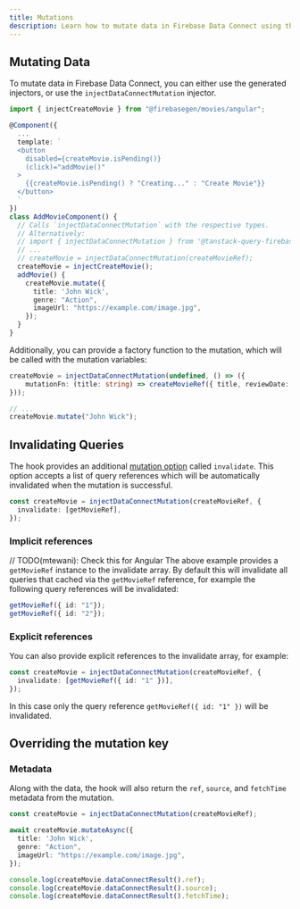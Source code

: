 ```yaml
---
title: Mutations
description: Learn how to mutate data in Firebase Data Connect using the Tanstack Query Firebase hooks.
---
```


## Mutating Data

To mutate data in Firebase Data Connect, you can either use the generated injectors, or use the `injectDataConnectMutation` injector.

```ts
import { injectCreateMovie } from "@firebasegen/movies/angular";

@Component({
  ...
  template: `
  <button
    disabled={createMovie.isPending()}
    (click)="addMovie()"
  >
    {{createMovie.isPending() ? "Creating..." : "Create Movie"}}
  </button>
  `
})
class AddMovieComponent() {
  // Calls `injectDataConnectMutation` with the respective types.
  // Alternatively:
  // import { injectDataConnectMutation } from '@tanstack-query-firebase/angular/data-connect';
  // ...
  // createMovie = injectDataConnectMutation(createMovieRef);
  createMovie = injectCreateMovie();
  addMovie() {
    createMovie.mutate({
      title: 'John Wick',
      genre: "Action",
      imageUrl: "https://example.com/image.jpg",
    });
  }
}
```

Additionally, you can provide a factory function to the mutation, which will be called with the mutation variables:

```ts
createMovie = injectDataConnectMutation(undefined, () => ({
    mutationFn: (title: string) => createMovieRef({ title, reviewDate: Date.now() })
}));

// ...
createMovie.mutate("John Wick");
```

## Invalidating Queries

The hook provides an additional [mutation option](https://tanstack.com/query/latest/docs/framework/angular/reference/functions/injectMutation) called `invalidate`. This option accepts a list of query references which will be automatically invalidated when the mutation is successful.

```ts
const createMovie = injectDataConnectMutation(createMovieRef, {
  invalidate: [getMovieRef],
});
```

### Implicit references

// TODO(mtewani): Check this for Angular
The above example provides a `getMovieRef` instance to the invalidate array. By default this will invalidate all queries that cached via the `getMovieRef` reference, for example the following query references will be invalidated:

```ts
getMovieRef({ id: "1"});
getMovieRef({ id: "2"});
```

### Explicit references

You can also provide explicit references to the invalidate array, for example:

```ts
const createMovie = injectDataConnectMutation(createMovieRef, {
  invalidate: [getMovieRef({ id: "1" })],
});
```

In this case only the query reference `getMovieRef({ id: "1" })` will be invalidated.

## Overriding the mutation key

### Metadata

Along with the data, the hook will also return the `ref`, `source`, and `fetchTime` metadata from the mutation.

```ts
const createMovie = injectDataConnectMutation(createMovieRef);

await createMovie.mutateAsync({
  title: 'John Wick',
  genre: "Action",
  imageUrl: "https://example.com/image.jpg",
});

console.log(createMovie.dataConnectResult().ref);
console.log(createMovie.dataConnectResult().source);
console.log(createMovie.dataConnectResult().fetchTime);
```
